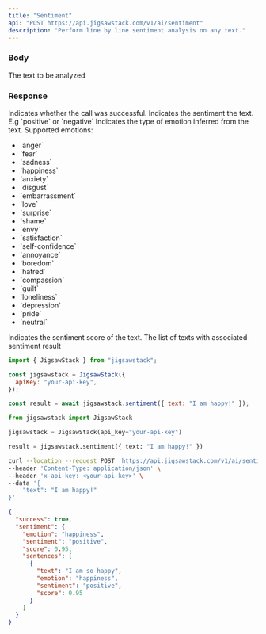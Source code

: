 ```yaml
---
title: "Sentiment"
api: "POST https://api.jigsawstack.com/v1/ai/sentiment"
description: "Perform line by line sentiment analysis on any text."
---
```


### Body

<ParamField body="text" type="string" required>
  The text to be analyzed
</ParamField>

<Snippet file="header.mdx" />

### Response

<ResponseField name="success" type="boolean">
  Indicates whether the call was successful.
</ResponseField>

<ResponseField name="sentiment" type="object">
<Expandable title="Toggle object" defaultOpen="true">
<ResponseField name="sentiment" type="string">
  Indicates the sentiment the text. E.g `positive` or `negative`
</ResponseField>
<ResponseField name="emotion" type="string">
  Indicates the type of emotion inferred from the text. 
  Supported emotions:
  <ul>
  <li>`anger`</li>
  <li>`fear`</li>
  <li>`sadness`</li>
  <li>`happiness`</li>
  <li>`anxiety`</li>
  <li>`disgust`</li>
  <li>`embarrassment`</li>
  <li>`love`</li>
  <li>`surprise`</li>
  <li>`shame`</li>
  <li>`envy`</li>
  <li>`satisfaction`</li>
  <li>`self-confidence`</li>
  <li>`annoyance`</li>
  <li>`boredom`</li>
  <li>`hatred`</li>
  <li>`compassion`</li>
  <li>`guilt`</li>
  <li>`loneliness`</li>
  <li>`depression`</li>
  <li>`pride`</li>
  <li>`neutral`</li>
  </ul>
</ResponseField>
<ResponseField name="score" type="number">
  Indicates the sentiment score of the text.
</ResponseField>
<ResponseField name="sentences" type="Array<object>">
  The list of texts with associated sentiment result
</ResponseField>

</Expandable>

</ResponseField>

<RequestExample>

```javascript Javascript
import { JigsawStack } from "jigsawstack";

const jigsawstack = JigsawStack({
  apiKey: "your-api-key",
});

const result = await jigsawstack.sentiment({ text: "I am happy!" });
```

```python Python
from jigsawstack import JigsawStack

jigsawstack = JigsawStack(api_key="your-api-key")

result = jigsawstack.sentiment({ text: "I am happy!" })
```

```bash cURL
curl --location --request POST 'https://api.jigsawstack.com/v1/ai/sentiment' \
--header 'Content-Type: application/json' \
--header 'x-api-key: <your-api-key>' \
--data '{
    "text": "I am happy!"
}'
```

</RequestExample>

<ResponseExample>

```json Response
{
  "success": true,
  "sentiment": {
    "emotion": "happiness",
    "sentiment": "positive",
    "score": 0.95,
    "sentences": [
      {
        "text": "I am so happy",
        "emotion": "happiness",
        "sentiment": "positive",
        "score": 0.95
      }
    ]
  }
}
```

</ResponseExample>
